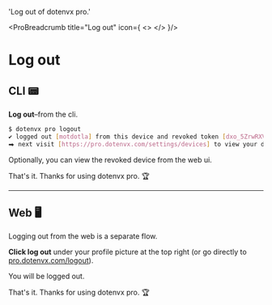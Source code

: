 

  'Log out of dotenvx pro.'

<ProBreadcrumb title="Log out" icon={
  <>
    <DotenvxProIcon className="h-9 w-9 text-[#0080FF]"/>
  </>
}/>
# Log out 
<GuideHeading lead={description} />

## CLI 📟

**Log out**–from the cli.

```bash
$ dotenvx pro logout
✔ logged out [motdotla] from this device and revoked token [dxo_5ZrwRXV…]
⮕ next visit [https://pro.dotenvx.com/settings/devices] to view your devices
```

Optionally, you can view the revoked device from the web ui.

<ScreenshotBrowser url='https://github.com/user-attachments/assets/4c2e3c53-914a-4cdb-9a0a-ea8fbeab64ca' www='pro.dotenvx.com' width='md:w-4/6' />

That's it. Thanks for using dotenvx pro. 🏆

<hr/>

## Web 🖥️

Logging out from the web is a separate flow.

**Click log out** under your profile picture at the top right (or go directly to [pro.dotenvx.com/logout](https://pro.dotenvx.com/logout)).

<ScreenshotBrowser url='https://github.com/user-attachments/assets/adede8f9-79cc-4ced-b693-93ef19298e8d' www='pro.dotenvx.com' width='md:w-4/6' />

You will be logged out.

<ScreenshotBrowser url='https://github.com/user-attachments/assets/4577670f-d11e-42e6-abcc-affc64922c16' www='pro.dotenvx.com' width='md:w-4/6' />

That's it. Thanks for using dotenvx pro. 🏆

